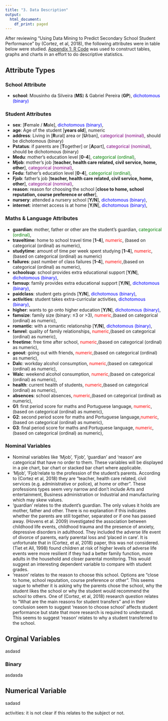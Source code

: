 ```yaml
---
title: "3. Data Description"
output:
  html_document:
    df_print: paged
---
```


After reviewing "Using Data Mining to Predict Secondary School Student Performance” by (Cortez, et al, 2018), the following attributes were in table below were studied. [Appendix 1: R Code](7_rcode.html) was used to construct tables, graphs and charts in an effort to do descriptive statistics.

## Attribute Types

### School Attribute
* **school**: Mousinho da Silveira (**MS**) & Gabriel Pereira (**GP**), <span style="color:blue">dichotomous (binary)</span>

### Student Attributes
* **sex**: [**F**emale / **M**ale], <span style="color:blue">dichotomous (binary)</span>,
* **age**: Age of the student [**years old**], numeric
* **address**: Living in [**R**ural] area or [**U**rban], <span style="color:purple">categorical (nominal)</span>, should be dichotomous (binary)
* **Pstatus**: if parents are [**T**ogether] or [**A**part], <span style="color:purple">categorical (nominal)</span>, should be dichotomous (binary)
* **Medu**: mother's education level [**0-4**], <span style="color:green">categorical (ordinal)</span>,
* **Mjob**: mother's job [**teacher, health care related, civil service, home, other**], <span style="color:purple">categorical (nominal)</span>, 
* **Fedu**: father's education level [**0-4**], <span style="color:green">categorical (ordinal)</span>,
* **Fjob**: father's job [**teacher, health care related, civil service, home, other**], <span style="color:purple">categorical (nominal)</span>,
* **reason**: reason for choosing the school [**close to home, school reputation, course preference or other**],
* **nursery**: attended a nursery school [**Y/N**], <span style="color:blue">dichotomous (binary)</span>,
* **internet**: internet access is at home [**Y/N**], <span style="color:blue">dichotomous (binary)</span>,

### Maths & Language Attributes
* **guardian**: mother, father or other are the student's guardian, <span style="color:green">categorical (ordinal)</span>,
* **traveltime**: home to school travel time [**1-4**], <span style="color:red">numeric</span>, (based on categorical (ordinal) as numeric),
* **studytime**: amount of time per week spent studying [**1-4**], <span style="color:red">numeric</span>, (based on categorical (ordinal) as numeric)
* **failures**: past number of class failures [**1-4**], <span style="color:red">numeric</span>,(based on categorical (ordinal) as numeric),
* **schoolsup**: school provides extra educational support [**Y/N**], <span style="color:blue">dichotomous (binary)</span>,
* **famsup**: family provides extra educational support [**Y/N**], <span style="color:blue">dichotomous (binary)</span>,
* **paidclass**: student gets grinds [**Y/N**], <span style="color:blue">dichotomous (binary)</span>,
* **activities**: student takes extra-curricular activities, <span style="color:blue">dichotomous (binary)</span>,
* **higher**: wants to go onto higher education [**Y/N**], <span style="color:blue">dichotomous (binary)</span>,
* **famsize**: family size (binary: ≤3 or >3), <span style="color:red">numeric</span>,(based on categorical (ordinal) as numeric),
* **romantic**: with a romantic relationship [**Y/N**], <span style="color:blue">dichotomous (binary)</span>,
* **famrel**: quality of family relationships, <span style="color:red">numeric</span>,(based on categorical (ordinal) as numeric),
* **freetime**: free time after school, <span style="color:red">numeric</span>,(based on categorical (ordinal) as numeric),
* **goout**: going out with friends, <span style="color:red">numeric</span>,(based on categorical (ordinal) as numeric),
* **Dalc**: workday alcohol consumption, <span style="color:red">numeric</span>,(based on categorical (ordinal) as numeric),
* **Walc**: weekend alcohol consumption, <span style="color:red">numeric</span>,(based on categorical (ordinal) as numeric),
* **health**: current health of students, <span style="color:red">numeric</span>,(based on categorical (ordinal) as numeric),
* **absences**: school absences, <span style="color:red">numeric</span>,(based on categorical (ordinal) as numeric),
* **G1**: first period score for maths and Portuguese language, <span style="color:red">numeric</span>,(based on categorical (ordinal) as numeric),
* **G2**: second period score for maths and Portuguese language,<span style="color:red">numeric</span>,(based on categorical (ordinal) as numeric),
* **G3**: final period score for maths and Portuguese language, <span style="color:red">numeric</span>,(based on categorical (ordinal) as numeric),

### Nominal Variables
* Nominal variables like 'Mjob', 'Fjob', 'guardian' and 'reason' are categorical that have no order to them. These variables will be displayed in a pie chart, bar chart or stacked bar chart where applicable. 
* 'Mjob', 'Fjob'relate to the profession of the student's parents. According to (Cortez et al, 2018) they are "teacher, health care related, civil services (e.g. administrative or police), at home or other". These professions types seem very narrow and don't include Arts and entertainment, Business administration or Industrial and manufacturing which may skew values. 
* 'guardian' relates to the student's guardian. The only values it holds are mother, father and other. There is no explanation if this indicates whether the parents are still together, separated or if one has passed away. (Hovens et al. 2009) investigated the association between childhood life events, childhood trauma and the presence of anxiety, depressive disorders in adulthood. They included the adverse life event of divorce of parents, early parental loss and ‘placed in care’. It is unfortunate that in (Cortez, et al, 2018) paper, this was not considered. (Tiet et All, 1998) found children at risk of higher levels of adverse life events were more resilient if they had a better family function, more adults in the household and closer parental monitoring. This would suggest an interesting dependent variable to compare with student grades. 
* 'reason' relates to the reason to choose this school. Options are "close to home, school reputation, course preference or other". This seems vague to whether it is asking why the parents chose the school, why the student likes the school or why the student would recommend the school to others. One of (Cortez, et al, 2018) research question relates to "What are the main reasons for student transfers" and in their conclusion seem to suggest 'reason to choose school' affects student performance but state that more research is required to understand. This seems to suggest 'reason' relates to why a student transferred to the school.

## Orginal Variables

asdasd

### Binary
asdasda


## Numerical Variable

sadasd


 activities: it is not clear if this relates to the subject or not.